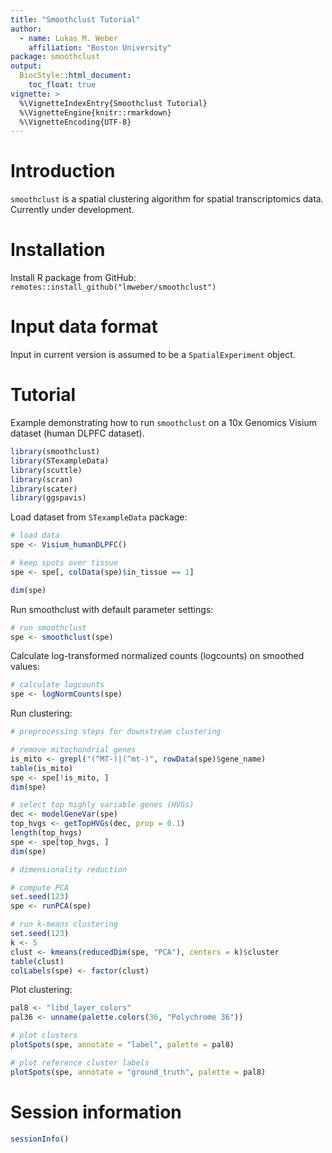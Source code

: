 ```yaml
---
title: "Smoothclust Tutorial"
author: 
  - name: Lukas M. Weber
    affiliation: "Boston University"
package: smoothclust
output: 
  BiocStyle::html_document: 
    toc_float: true
vignette: >
  %\VignetteIndexEntry{Smoothclust Tutorial}
  %\VignetteEngine{knitr::rmarkdown}
  %\VignetteEncoding{UTF-8}
---
```



# Introduction

`smoothclust` is a spatial clustering algorithm for spatial transcriptomics data. Currently under development.


# Installation

Install R package from GitHub: `remotes::install_github("lmweber/smoothclust")`


# Input data format

Input in current version is assumed to be a `SpatialExperiment` object.


# Tutorial

Example demonstrating how to run `smoothclust` on a 10x Genomics Visium dataset (human DLPFC dataset).

```r
library(smoothclust)
library(STexampleData)
library(scuttle)
library(scran)
library(scater)
library(ggspavis)
```


Load dataset from `STexampleData` package:

```r
# load data
spe <- Visium_humanDLPFC()

# keep spots over tissue
spe <- spe[, colData(spe)$in_tissue == 1]

dim(spe)
```


Run smoothclust with default parameter settings:

```r
# run smoothclust
spe <- smoothclust(spe)
```


Calculate log-transformed normalized counts (logcounts) on smoothed values:

```r
# calculate logcounts
spe <- logNormCounts(spe)
```


Run clustering:

```r
# preprocessing steps for downstream clustering

# remove mitochondrial genes
is_mito <- grepl("(^MT-)|(^mt-)", rowData(spe)$gene_name)
table(is_mito)
spe <- spe[!is_mito, ]
dim(spe)

# select top highly variable genes (HVGs)
dec <- modelGeneVar(spe)
top_hvgs <- getTopHVGs(dec, prop = 0.1)
length(top_hvgs)
spe <- spe[top_hvgs, ]
dim(spe)
```

```r
# dimensionality reduction

# compute PCA
set.seed(123)
spe <- runPCA(spe)
```

```r
# run k-means clustering
set.seed(123)
k <- 5
clust <- kmeans(reducedDim(spe, "PCA"), centers = k)$cluster
table(clust)
colLabels(spe) <- factor(clust)
```


Plot clustering:

```r
pal8 <- "libd_layer_colors"
pal36 <- unname(palette.colors(36, "Polychrome 36"))

# plot clusters
plotSpots(spe, annotate = "label", palette = pal8)

# plot reference cluster labels
plotSpots(spe, annotate = "ground_truth", palette = pal8)
```


# Session information

```r
sessionInfo()
```
